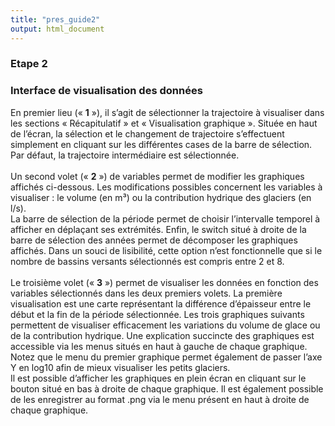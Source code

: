 ```yaml
---
title: "pres_guide2"
output: html_document
---
```


### **Etape 2** 

### Interface de visualisation des données

En premier lieu (« **1** »), il s'agit de sélectionner la trajectoire à visualiser dans les sections « Récapitulatif » et « Visualisation graphique ». Située en haut de l'écran, la sélection et le changement de trajectoire s'effectuent simplement en cliquant sur les différentes cases de la barre de sélection. Par défaut, la trajectoire intermédiaire est sélectionnée.  
<br> 
Un second volet (« **2** ») de variables permet de modifier les graphiques affichés ci-dessous. Les modifications possibles concernent les variables à visualiser : le volume (en m³) ou la contribution hydrique des glaciers (en l/s).  
La barre de sélection de la période permet de choisir l'intervalle temporel à afficher en déplaçant ses extrémités. Enfin, le switch situé à droite de la barre de sélection des années permet de décomposer les graphiques affichés. Dans un souci de lisibilité, cette option n'est fonctionnelle que si le nombre de bassins versants sélectionnés est compris entre 2 et 8.  
<br> 
Le troisième volet (« **3** ») permet de visualiser les données en fonction des variables sélectionnés dans les deux premiers volets. La première visualisation est une carte représentant la différence d'épaisseur entre le début et la fin de la période sélectionnée. Les trois graphiques suivants permettent de visualiser efficacement les variations du volume de glace ou de la contribution hydrique. Une explication succincte des graphiques est accessible via les menus situés en haut à gauche de chaque graphique. Notez que le menu du premier graphique permet également de passer l'axe Y en log10 afin de mieux visualiser les petits glaciers.  
Il est possible d'afficher les graphiques en plein écran en cliquant sur le bouton situé en bas à droite de chaque graphique. Il est également possible de les enregistrer au format .png via le menu présent en haut à droite de chaque graphique.